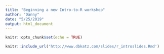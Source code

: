 ```yaml
---
title: "Beginning a new Intro-to-R workshop"
author: "Danny"
date: "5/25/2019"
output: html_document
---
```


```r
knitr::opts_chunk$set(echo = TRUE)
```

```r
knitr::include_url('http://www.dbkatz.com/slides/r_introslides.Rmd')

```